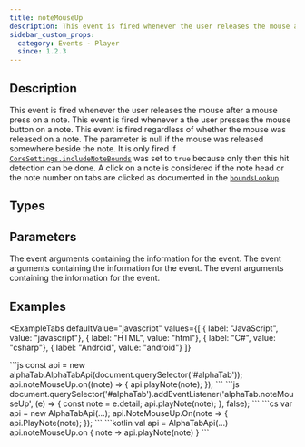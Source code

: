 ```yaml
---
title: noteMouseUp
description: This event is fired whenever the user releases the mouse after a mouse press on a note.
sidebar_custom_props:
  category: Events - Player
  since: 1.2.3
---
```


<SinceBadge since="1.2.3" />


## Description
This event is fired whenever the user releases the mouse after a mouse press on a note. This event is fired whenever a the user presses the mouse button on a note.
This event is fired regardless of whether the mouse was released on a note.
The parameter is null if the mouse was released somewhere beside the note.
It is only fired if [`CoreSettings.includeNoteBounds`](/docs/reference/settings/core/includenotebounds) was set to `true` because
only then this hit detection can be done. A click on a note is considered if the note head or the note number on tabs are clicked as documented in the [`boundsLookup`](/docs/reference/plain/alphatabapibase.mdx#boundslookup).

<EventDescription />

## Types

<TypeTable>
    <TypeRow type="js" name="function (args: alphaTab.model.Note): void" />
    <TypeRow type="net" name="System.Action<AlphaTab.Model.Note>" />
    <TypeRow type="android" name="(args: alphaTab.model.Note) -> Unit" />
</TypeTable>

## Parameters

<ParameterTable>
    <ParameterRow platform="js" name="args" type="alphaTab.model.Note">
        The event arguments containing the information for the event.
    </ParameterRow>
    <ParameterRow platform="net" name="args" type="AlphaTab.Model.Note">
        The event arguments containing the information for the event.
    </ParameterRow>
    <ParameterRow platform="android" name="args" type="alphaTab.model.Note">
        The event arguments containing the information for the event.
    </ParameterRow>
</ParameterTable>


## Examples


<ExampleTabs
    defaultValue="javascript"
    values={[
      { label: "JavaScript", value: "javascript"},
      { label: "HTML", value: "html"},
      { label: "C#", value: "csharp"},
      { label: "Android", value: "android"}
    ]}
>
<ExampleTabItem value="javascript">
```js
const api = new alphaTab.AlphaTabApi(document.querySelector('#alphaTab'));
api.noteMouseUp.on((note) => {
    api.playNote(note);
});
```
</ExampleTabItem>
<ExampleTabItem value="html">
```js
document.querySelector('#alphaTab').addEventListener('alphaTab.noteMouseUp', (e) => {
    const note = e.detail;
    api.playNote(note);
}, false);
```
</ExampleTabItem>
<ExampleTabItem value="csharp">
```cs
var api = new AlphaTabApi<MyControl>(...);
api.NoteMouseUp.On(note =>
{
    api.PlayNote(note);
});
```
</ExampleTabItem>
<ExampleTabItem value="android">
```kotlin
val api = AlphaTabApi<MyControl>(...)
api.noteMouseUp.on { note ->
    api.playNote(note)
}
```
</ExampleTabItem>
</ExampleTabs>
